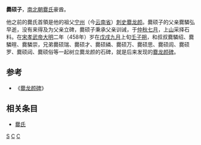 '''爨硕子'''，[[南北朝|南北朝]][[爨氏|爨氏]]豪酋。

他之前的爨氏首領是他的祖父[[宁州|宁州]]（今[[云南省|云南省]]）[[刺史|刺史]][[爨龙颜|爨龙颜]]。爨硕子的父亲爨驎弘早逝，没有来得及为父亲立碑，爨硕子秉承父亲训诫，于[[仲秋|仲秋]][[七月|七月]]，上[[山|山]]采择石料。在[[宋孝武帝|宋孝武帝]][[大明_(刘宋)|大明]]二年（458年）岁在[[戊戌|戊戌]][[九月|九月]]上旬[[壬子|壬子]][[朔|朔]]，和叔叔爨驎绍、爨驎暄、爨驎崇，兄弟爨硕瑞、爨硕才、爨硕繗、爨硕万、爨硕思、爨硕闾、爨硕罗、爨硕闼、爨硕俗等一起树立爨龙颜的石碑，就是后来发现的[[爨龙颜碑|爨龙颜碑]]。
==参考==
*《[[爨龙颜碑|爨龙颜碑]]》
==相关条目==
*[[爨氏|爨氏]]
{{爨氏首领}}
[[分类:爨姓|S]]
[[分类:刘宋政治人物|C]]
[[分类:雲南人|C]]